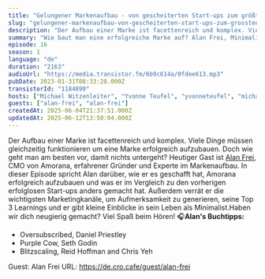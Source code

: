 ```yaml
---
title: "Gelungener Markenaufbau - von gescheiterten Start-ups zum größten online Sexshop der Schweiz"
slug: "gelungener-markenaufbau-von-gescheiterten-start-ups-zum-grossten-online-sexshop-der-schweiz"
description: "Der Aufbau einer Marke ist facettenreich und komplex. Viele Dinge müssen gleichzeitig funktionieren um eine Marke erfolgreich aufzubauen. Doch wie geht man am besten vor, damit nichts untergeht? Heutiger Gast ist <a href=\"https://www.linkedin.com/in/alanfrei/\">Alan Frei</a>, CMO von Amorana, erfahrener Gründer und Experte im Markenaufbau. In dieser Episode spricht Alan darüber, wie er es geschafft hat, Amorana erfolgreich aufzubauen und was er im Vergleich zu den vorherigen erfolglosen Start-ups anders gemacht hat. Außerdem verrät er die wichtigsten Marketingkanäle, um Aufmerksamkeit zu generieren, seine Top 3 Learnings und er gibt kleine Einblicke in sein Leben als Minimalist.Haben wir dich neugierig gemacht? Viel Spaß beim Hören! 🎧<strong>Alan's Buchtipps:</strong><ul><li>Oversubscribed, Daniel Priestley</li><li>Purple Cow, Seth Godin</li><li>Blitzscaling, Reid Hoffman and Chris Yeh</li></ul><strong></strong>\n\n\n\n<!-- GUESTS START -->\nGuest: Alan Frei\nURL: https://de.cro.cafe/guest/alan-frei\n<!-- GUESTS END -->"
summary: "Wie baut man eine erfolgreiche Marke auf? Alan Frei, Minimalist, Gründer und Vagabond verrät sein Erfolgsrezept und wie er es endlich geschafft hat, Amorana als erfolgreiches Business aufzubauen. "
episode: 16
season: 1
language: "de"
duration: "2163"
audioUrl: "https://media.transistor.fm/6b9c614a/0fdee613.mp3"
pubDate: 2023-01-31T08:33:28.000Z
transistorId: "1184899"
hosts: ["Michael Witzenleiter", "Yvonne Teufel", "yvonneteufel", "michaelwitzenleiter"]
guests: ["alan-frei", "alan-frei"]
createdAt: 2025-06-04T21:37:51.000Z
updatedAt: 2025-06-12T13:50:04.000Z
---
```


Der Aufbau einer Marke ist facettenreich und komplex. Viele Dinge müssen gleichzeitig funktionieren um eine Marke erfolgreich aufzubauen. Doch wie geht man am besten vor, damit nichts untergeht? Heutiger Gast ist <a href="https://www.linkedin.com/in/alanfrei/">Alan Frei</a>, CMO von Amorana, erfahrener Gründer und Experte im Markenaufbau. In dieser Episode spricht Alan darüber, wie er es geschafft hat, Amorana erfolgreich aufzubauen und was er im Vergleich zu den vorherigen erfolglosen Start-ups anders gemacht hat. Außerdem verrät er die wichtigsten Marketingkanäle, um Aufmerksamkeit zu generieren, seine Top 3 Learnings und er gibt kleine Einblicke in sein Leben als Minimalist.Haben wir dich neugierig gemacht? Viel Spaß beim Hören! 🎧<strong>Alan's Buchtipps:</strong><ul><li>Oversubscribed, Daniel Priestley</li><li>Purple Cow, Seth Godin</li><li>Blitzscaling, Reid Hoffman and Chris Yeh</li></ul><strong></strong>



<!-- GUESTS START -->
Guest: Alan Frei
URL: https://de.cro.cafe/guest/alan-frei
<!-- GUESTS END -->
